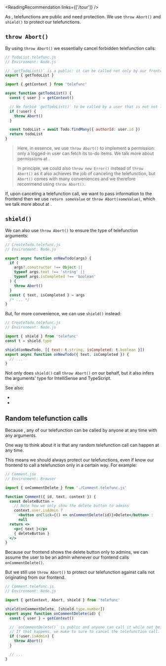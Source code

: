 
<ReadingRecommendation links={['/tour']} />

As <Link text="we have seen in the Telefunc tour" href="/tour#telefunctions-need-protection" />, telefunctions are public and need protection. We use `throw Abort()` and `shield()` to protect our telefunctions.

## `throw Abort()`

By using `throw Abort()` we essentially cancel forbidden telefunction calls:

```js
// TodoList.telefunc.js
// Environment: Node.js

// `getTodoList()` is a public: it can be called not only by our frontend but really by anyone
export { getTodoList }

import { getContext } from 'telefunc'

async function getTodoList() {
  const { user } = getContext()

  // We forbid `getTodoList()` to be called by a user that is not not logged-in
  if (!user) {
    throw Abort()
  }

  const todoList = await Todo.findMany({ authorId: user.id })
  return todoList
}
```

> Here, in essence, we use `throw Abort()` to implement a permission: only a logged-in user can fetch its to-do items.
> We talk more about permissions at <Link href="/permissions" />.

> In principle, we could also `throw new Error()` instead of `throw Abort()` as it also achieves the job of canceling the telefunction, but `Abort()` comes with many conveniences and we therefore recommend using `throw Abort()`.

If, upon canceling a telefunction call, we want to pass information to the frontend then we use `return someValue` or `throw Abort(someValue)`, which we talk more about at <Link href="/permissions" />.


## `shield()`

We can also use `throw Abort()` to ensure the type of telefunction arguments:

```js
// CreateTodo.telefunc.js
// Environment: Node.js

export async function onNewTodo(args) {
  if (
    args?.constructor !== Object ||
    typeof args.text !== 'string' ||
    typeof args.isCompleted !== 'boolean'
  ) {
    throw Abort()
  }
  const { text, isCompleted } = args
  /* ... */
}
```

But, for more convenience, we can use `shield()` instead:

```js
// CreateTodo.telefunc.js
// Environment: Node.js

import { shield } from 'telefunc'
const t = shield.type

shield(onNewTodo, [{ text: t.string, isCompleted: t.boolean }])
export async function onNewTodo({ text, isCompleted }) {
  // ...
}
```

Not only does `shield()` call `throw Abort()` on our behalf, but it also infers the arguments' type for IntelliSense and TypeScript.

See also:
 - <Link href="/shield" />
 - <Link href="/typescript#shield" doNotInferSectionTitle={true} />


## Random telefunction calls

Because <Link text="telefunctions are public" href="/tour#telefunctions-need-protection" />,
any of our telefunction can be called by anyone at any time with any arguments.

One way to think about it is that any random telefunction call can happen at any time.

This means we should always protect our telefunctions,
even if know our frontend to call a telefunction only in a certain way. For example:

```jsx
// Comment.jsx
// Environment: Browser

import { onCommentDelete } from './Comment.telefunc.js'

function Comment({ id, text, context }) {
  const deleteButton =
    // Note how we only show the delete button to admins
    context.user.isAdmin ?
      <button onClick={() => onCommentDelete(id)}>Delete</button> :
      null
  return <>
    <p>{ text }</p>
    { deleteButton }
  </>
}
```

Because our frontend shows the delete button only to admins, we can assume the user to be an admin whenever our frontend calls `onCommentDelete()`.

But we still use `throw Abort()` to protect our telefunction against calls not originating from our frontend.

```js
// Comment.telefunc.js
// Environment: Node.js

import { getContext, Abort, shield } from 'telefunc'

shield(onCommentDelete, [shield.type.number])
export async function onCommentDelete(id) {
  const { user } = getContext()

  // `onCommentDelete()` is public and anyone can call it while not being an admin.
  // If that happens, we make to sure to cancel the telefunction call.
  if (!user.isAdmin) {
    throw Abort()
  }

  // ...
}
```
